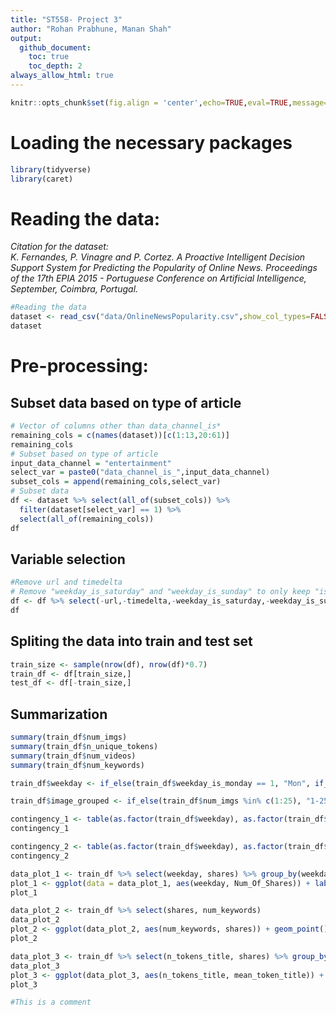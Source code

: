 ```yaml
---
title: "ST558- Project 3"
author: "Rohan Prabhune, Manan Shah"
output: 
  github_document:
    toc: true
    toc_depth: 2
always_allow_html: true
---
```

```r
knitr::opts_chunk$set(fig.align = 'center',echo=TRUE,eval=TRUE,message=FALSE,warning=FALSE) 
```

# Loading the necessary packages
```r
library(tidyverse)
library(caret)
```

# Reading the data:
*Citation for the dataset:  
K. Fernandes, P. Vinagre and P. Cortez. A Proactive Intelligent Decision
Support System for Predicting the Popularity of Online News. Proceedings
of the 17th EPIA 2015 - Portuguese Conference on Artificial Intelligence,
September, Coimbra, Portugal.*

```r
#Reading the data
dataset <- read_csv("data/OnlineNewsPopularity.csv",show_col_types=FALSE) 
dataset
```

# Pre-processing:  

## Subset data based on type of article
```r
# Vector of columns other than data_channel_is*
remaining_cols = c(names(dataset))[c(1:13,20:61)]
remaining_cols
# Subset based on type of article
input_data_channel = "entertainment"
select_var = paste0("data_channel_is_",input_data_channel)
subset_cols = append(remaining_cols,select_var)
# Subset data
df <- dataset %>% select(all_of(subset_cols)) %>%
  filter(dataset[select_var] == 1) %>%
  select(all_of(remaining_cols))
df
```

## Variable selection
```r
#Remove url and timedelta
# Remove "weekday_is_saturday" and "weekday_is_sunday" to only keep "is_weekend"
df <- df %>% select(-url,-timedelta,-weekday_is_saturday,-weekday_is_sunday)
df
```
## Spliting the data into train and test set
```r
train_size <- sample(nrow(df), nrow(df)*0.7)
train_df <- df[train_size,]
test_df <- df[-train_size,] 
```

## Summarization
```r
summary(train_df$num_imgs)
summary(train_df$n_unique_tokens)
summary(train_df$num_videos)
summary(train_df$num_keywords)

train_df$weekday <- if_else(train_df$weekday_is_monday == 1, "Mon", if_else(train_df$weekday_is_tuesday == 1, "Tues", if_else(train_df$weekday_is_wednesday == 1, "Wed", if_else(train_df$weekday_is_thursday == 1, "Thurs", if_else(train_df$weekday_is_friday == 1, "Fri", "NA")))))

train_df$image_grouped <- if_else(train_df$num_imgs %in% c(1:25), "1-25", if_else(train_df$num_imgs %in% c(26:50), "26-50", if_else(train_df$num_imgs %in% c(51:75), "51-75", if_else(train_df$num_imgs %in% c(76:101), "76-100","NA"))))

contingency_1 <- table(as.factor(train_df$weekday), as.factor(train_df$image_grouped))
contingency_1

contingency_2 <- table(as.factor(train_df$weekday), as.factor(train_df$num_keywords))
contingency_2

data_plot_1 <- train_df %>% select(weekday, shares) %>% group_by(weekday) %>% summarise(Num_Of_Shares = sum(shares))
plot_1 <- ggplot(data = data_plot_1, aes(weekday, Num_Of_Shares)) + labs(x = "Days of Week", y = "Number OF Shares") + geom_bar(fill = "steelblue", stat = "identity")
plot_1

data_plot_2 <- train_df %>% select(shares, num_keywords)
data_plot_2
plot_2 <- ggplot(data_plot_2, aes(num_keywords, shares)) + geom_point() + geom_jitter(aes(col = shares))
plot_2

data_plot_3 <- train_df %>% select(n_tokens_title, shares) %>% group_by(n_tokens_title) %>% summarise(mean_token_title = mean(shares))
data_plot_3
plot_3 <- ggplot(data_plot_3, aes(n_tokens_title, mean_token_title)) + geom_line()
plot_3
```

```r
#This is a comment
```

